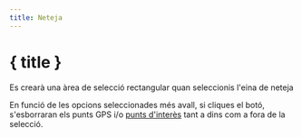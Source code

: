 ```yaml
---
title: Neteja
---
```


<script>
</script>

# <SquareDashedMousePointer size="24" class="inline-block" style="margin-bottom: 5px" /> { title }

Es crearà una àrea de selecció rectangular quan seleccionis l'eina de neteja

En funció de les opcions seleccionades més avall, si cliques el botó, s'esborraran els punts GPS i/o [punts d'interès](../gpx) tant a dins com a fora de la selecció.

<div class="flex flex-row justify-center">
    <Clean class="text-foreground p-3 border rounded-md shadow-lg" />
</div>
